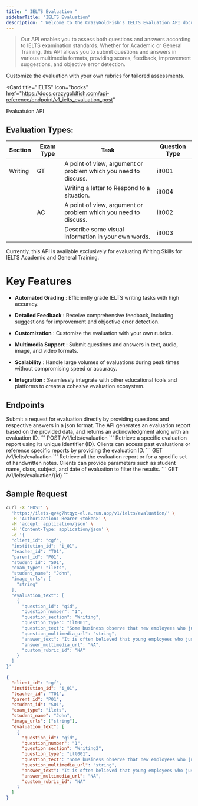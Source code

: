```yaml
---
title: " IELTS Evaluation "
sidebarTitle: "IELTS Evaluation"
description: " Welcome to the CrazyGoldFish's IELTS Evaluation API documentation. 👋"
---
```


> Our API enables you to assess both questions and answers according to IELTS examination standards. Whether for Academic or General Training, this API allows you to submit questions and answers in various multimedia formats, providing scores, feedback, improvement suggestions, and objective error detection.

<Tip>
  Customize the evaluation with your own rubrics for tailored assessments.
</Tip>

<Card
  title="IELTS"
  icon="books"
  href="https://docs.crazygoldfish.com/api-reference/endpoint/v1_ielts_evaluation_post"
>
  Evaluatuion API
</Card>

## Evaluation Types:

| Section | Exam Type | Task                                                            | Question Type |
| ------- | --------- | --------------------------------------------------------------- | ------------- |
| Writing | GT        | A point of view, argument or problem which you need to discuss. | ilt001        |
|         |           | Writing a letter to Respond to a situation.                     | ilt004        |
|         | AC        | A point of view, argument or problem which you need to discuss. | ilt002        |
|         |           | Describe some visual information in your own words.             | ilt003        |

<Note>
  Currently, this API is available exclusively for evaluating Writing Skills for
  IELTS Academic and General Training.
</Note>

# Key Features

- **Automated Grading** : Efficiently grade IELTS writing tasks with high accuracy.

- **Detailed Feedback** : Receive comprehensive feedback, including suggestions for improvement and objective error detection.

- **Customization** : Customize the evaluation with your own rubrics.

- **Multimedia Support** : Submit questions and answers in text, audio, image, and video formats.

- **Scalability** : Handle large volumes of evaluations during peak times without compromising speed or accuracy.

- **Integration** : Seamlessly integrate with other educational tools and platforms to create a cohesive evaluation ecosystem.

## Endpoints

 <Steps>
  <Step title="Submit Evaluation Request">
 Submit a request for evaluation directly by providing questions and respective answers in a json format. The API generates an evaluation report based on the provided data, and returns an acknowledgment along with an evaluation ID.
```
POST /v1/ielts/evaluation
```
  </Step>
  <Step title="Get Specific Evaluation Report">
Retrieve a specific evaluation report using its unique identifier (ID). Clients can access past evaluations or reference specific reports by providing the evaluation ID.
```
GET /v1/ielts/evaluation
```

  </Step>
  <Step title="Get All Evaluation Reports">
   Retrieve all the evaluation report or for a specific set of handwritten notes. Clients can provide parameters such as student name, class, subject, and date of evaluation to filter the results.
  ```
GET /v1/ielts/evaluation/{id}
```
  </Step>
</Steps>

## Sample Request

<CodeGroup>

```bash cURL
curl -X 'POST' \
  'https://ilets-qv4g7htqyq-el.a.run.app/v1/ielts/evaluation/' \
  -H 'Authorization: Bearer <token>' \
  -H 'accept: application/json' \
  -H 'Content-Type: application/json' \
  -d '{
  "client_id": "cgf",
  "institution_id": "i_01",
  "teacher_id": "T01",
  "parent_id": "P01",
  "student_id": "S01",
  "exam_type": "ilets",
  "student_name": "John",
  "image_urls": [
    "string"
  ],
  "evaluation_text": [
    {
      "question_id": "qid",
      "question_number": "1",
      "question_section": "Writing",
      "question_type": "ilt001",
      "question_text": "Some business observe that new employees who just graduated from a college or university seem to lack interpersonal skills needed for communication with their colleagues. \n\nWhat could be the reason for this? What solution can help address this problem?",
      "question_multimedia_url": "string",
      "answer_text": "It is often believed that young employees who just graduated from  college and university tend not to possess interpersonal skills that are essential to communicating with co-workers. Their growing reliance on digital tools and independent lifestyles contributes to this problem. Opportunities to learn soft skills as well as interact with others through various activities should be promoted. \n\nThe primary reason for a lower level of interpersonal skills among young workers comes from the incredible amount of time they spend on electric gadgets these days. In other words, they are often addicted to them, avoiding meeting with other people. For instance, they are more likely to prefer spending time watching YouTube and playing online games, from which they are able to acquire special knowledge and skills of their own interests. This leads to their poor communication skills and even apathy toward others. Consequently, companies are required to provide more practical lessons where young workers can learn the importance of verbal skills so they can cooperate with each other as they are better able to understand their mutual needs and problems. \n\nAnother significant factor for the deteriorating interpersonal skills of young employees is their increasing independence from their earlier age. Indeed, more children are provided with their own room before elementary so they can be more responsible for managing themselves. However, this leads to fewer opportunities to interact with family and discourages their communication skills. Furthermore, they tend to feel uncomfortable in expressing their idea and emotions as they have a more separate lifestyle from their parents and brothers. Therefore, it is increasingly essential for industries to hold  exciting events such as sports festivals and BBQ parties to establish more intimate relationships with colleagues. Thus, they are more motivated to engage in a conversation and have more interest in people working in the same company. Moreover, the ability to make a proper word choice depending on whom they are talking to will be improved with the accumulating experience to interact with others in various situations. \n\nIn conclusion, the increasing amount of time that young workers spend on their electric tools and their growing isolation are critical reasons to lower their interpersonal skills. In order to solve these problems, companies are expected to offer educational opportunities for them to learn conversation skills and hold some exciting festivals and parties to make it less stressful to talk to various people",
      "answer_multimedia_url": "NA",
      "custom_rubric_id": "NA"
    }
  ]
}'
```

```json json
{
  "client_id": "cgf",
  "institution_id": "i_01",
  "teacher_id": "T01",
  "parent_id": "P01",
  "student_id": "S01",
  "exam_type": "ilets",
  "student_name": "John",
  "image_urls": ["string"],
  "evaluation_text": [
    {
      "question_id": "qid",
      "question_number": "1",
      "question_section": "Writing2",
      "question_type": "ilt001",
      "question_text": "Some business observe that new employees who just graduated from a college or university seem to lack interpersonal skills needed for communication with their colleagues.\n\nWhat could be the reason for this? What solution can help address this problem?",
      "question_multimedia_url": "string",
      "answer_text": "It is often believed that young employees who just graduated from college and university tend not to possess interpersonal skills that are essential to communicating with co-workers. Their growing reliance on digital tools and independent lifestyles contributes to this problem. Opportunities to learn soft skills as well as interact with others through various activities should be promoted.\n\nThe primary reason for a lower level of interpersonal skills among young workers comes from the incredible amount of time they spend on electric gadgets these days. In other words, they are often addicted to them, avoiding meeting with other people. For instance, they are more likely to prefer spending time watching YouTube and playing online games, from which they are able to acquire special knowledge and skills of their own interests. This leads to their poor communication skills and even apathy toward others. Consequently, companies are required to provide more practical lessons where young workers can learn the importance of verbal skills so they can cooperate with each other as they are better able to understand their mutual needs and problems.\n\nAnother significant factor for the deteriorating interpersonal skills of young employees is their increasing independence from their earlier age. Indeed, more children are provided with their own room before elementary so they can be more responsible for managing themselves. However, this leads to fewer opportunities to interact with family and discourages their communication skills. Furthermore, they tend to feel uncomfortable in expressing their idea and emotions as they have a more separate lifestyle from their parents and brothers. Therefore, it is increasingly essential for industries to hold exciting events such as sports festivals and BBQ parties to establish more intimate relationships with colleagues. Thus, they are more motivated to engage in a conversation and have more interest in people working in the same company. Moreover, the ability to make a proper word choice depending on whom they are talking to will be improved with the accumulating experience to interact with others in various situations.\n\nIn conclusion, the increasing amount of time that young workers spend on their electric tools and their growing isolation are critical reasons to lower their interpersonal skills. In order to solve these problems, companies are expected to offer educational opportunities for them to learn conversation skills and hold some exciting festivals and parties to make it less stressful to talk to various people",
      "answer_multimedia_url": "NA",
      "custom_rubric_id": "NA"
    }
  ]
}
```

</CodeGroup>
